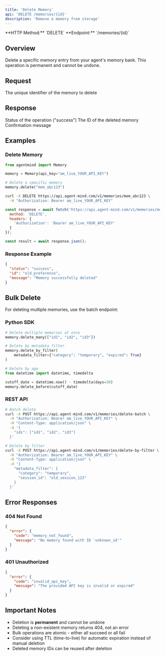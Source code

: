 ```yaml
---
title: 'Delete Memory'
api: 'DELETE /memories/{id}'
description: 'Remove a memory from storage'
---
```


<Note>
  **HTTP Method:** `DELETE`  
  **Endpoint:** `/memories/{id}`
</Note>

## Overview

Delete a specific memory entry from your agent's memory bank. This operation is permanent and cannot be undone.

## Request

<ParamField path="id" type="string" required>
  The unique identifier of the memory to delete
</ParamField>

## Response

<ResponseField name="status" type="string">
  Status of the operation ("success")
</ResponseField>

<ResponseField name="id" type="string">
  The ID of the deleted memory
</ResponseField>

<ResponseField name="message" type="string">
  Confirmation message
</ResponseField>

## Examples

### Delete Memory

<CodeGroup>

```python Python
from agentmind import Memory

memory = Memory(api_key="am_live_YOUR_API_KEY")

# Delete a specific memory
memory.delete("mem_abc123")
```

```bash cURL
curl -X DELETE https://api.agent-mind.com/v1/memories/mem_abc123 \
  -H "Authorization: Bearer am_live_YOUR_API_KEY"
```

```javascript JavaScript
const response = await fetch('https://api.agent-mind.com/v1/memories/mem_abc123', {
  method: 'DELETE',
  headers: {
    'Authorization': 'Bearer am_live_YOUR_API_KEY'
  }
});

const result = await response.json();
```

</CodeGroup>

### Response Example

```json
{
  "status": "success",
  "id": "old_preference",
  "message": "Memory successfully deleted"
}
```

## Bulk Delete

For deleting multiple memories, use the batch endpoint:

### Python SDK

```python
# Delete multiple memories at once
memory.delete_many(["id1", "id2", "id3"])

# Delete by metadata filter
memory.delete_by_filter(
    metadata_filter={"category": "temporary", "expired": True}
)

# Delete by age
from datetime import datetime, timedelta

cutoff_date = datetime.now() - timedelta(days=30)
memory.delete_before(cutoff_date)
```

### REST API

```bash
# Batch delete
curl -X POST https://api.agent-mind.com/v1/memories/delete-batch \
  -H "Authorization: Bearer am_live_YOUR_API_KEY" \
  -H "Content-Type: application/json" \
  -d '{
    "ids": ["id1", "id2", "id3"]
  }'

# Delete by filter
curl -X POST https://api.agent-mind.com/v1/memories/delete-by-filter \
  -H "Authorization: Bearer am_live_YOUR_API_KEY" \
  -H "Content-Type: application/json" \
  -d '{
    "metadata_filter": {
      "category": "temporary",
      "session_id": "old_session_123"
    }
  }'
```

## Error Responses

### 404 Not Found

```json
{
  "error": {
    "code": "memory_not_found",
    "message": "No memory found with ID 'unknown_id'"
  }
}
```

### 401 Unauthorized

```json
{
  "error": {
    "code": "invalid_api_key",
    "message": "The provided API key is invalid or expired"
  }
}
```

## Important Notes

- Deletion is **permanent** and cannot be undone
- Deleting a non-existent memory returns 404, not an error
- Bulk operations are atomic - either all succeed or all fail
- Consider using TTL (time-to-live) for automatic expiration instead of manual deletion
- Deleted memory IDs can be reused after deletion